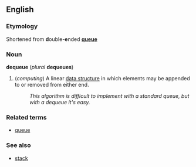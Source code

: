 ==English==
===Etymology===
Shortened from '''d'''ouble-'''e'''nded '''[[queue]]'''

===Noun===
'''dequeue''' (''plural'' '''dequeues''')

#(''computing'') A linear [[data structure]] in which elements may be appended to or removed from either end.
#:''This algorithm is difficult to implement with a standard queue, but with a dequeue it's easy.''

===Related terms===
*[[queue]]

===See also===
*[[stack]]